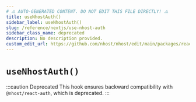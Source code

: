 ```yaml
---
# ⚠️ AUTO-GENERATED CONTENT. DO NOT EDIT THIS FILE DIRECTLY! ⚠️
title: useNhostAuth()
sidebar_label: useNhostAuth()
slug: /reference/nextjs/use-nhost-auth
sidebar_class_name: deprecated
description: No description provided.
custom_edit_url: https://github.com/nhost/nhost/edit/main/packages/react/src/useNhostAuth.ts#L10
---
```


# `useNhostAuth()`

:::caution Deprecated
This hook ensures backward compatibility with `@nhost/react-auth`, which is deprecated.
:::
